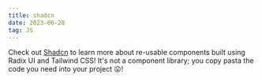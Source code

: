 ```yaml
---
title: shadcn
date: 2023-06-28
tag: JS
---
```


Check out [Shadcn](https://ui.shadcn.com/docs) to learn more about re-usable
components built using Radix UI and Tailwind CSS! It's not a component library;
you copy pasta the code you need into your project 😛!
